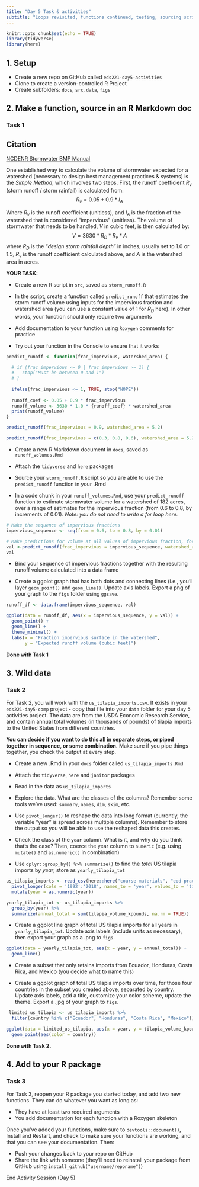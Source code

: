 ```yaml
---
title: "Day 5 Task & activities"
subtitle: "Loops revisited, functions continued, testing, sourcing scripts, working on your R package"
---
```


```r
knitr::opts_chunk$set(echo = TRUE)
library(tidyverse)
library(here)
```

## 1. Setup

- Create a new repo on GitHub called `eds221-day5-activities`
- Clone to create a version-controlled R Project
- Create subfolders: `docs`, `src`, `data`, `figs`

## 2. Make a function, source in an R Markdown doc

### Task 1

::: {.callout-note}
## Citation
[NCDENR Stormwater BMP Manual](https://files.nc.gov/ncdeq/Water%20Quality/Surface%20Water%20Protection/SPU/SPU%20-%20BMP%20Manual%20Documents/BMPMan-Ch03-SWCalcs-20090616-DWQ-SPU.pdf)
:::

One established way to calculate the volume of stormwater expected for a watershed (necessary to design best management practices & systems) is the *Simple Method*, which involves two steps. First, the runoff coefficient $R_v$ (storm runoff / storm rainfall) is calculated from: $$R_v = 0.05 + 0.9 * I_A$$ 

Where $R_v$ is the runoff coefficient (unitless), and $I_A$ is the fraction of the watershed that is considered "impervious" (unitless). 
The volume of stormwater that needs to be handled, $V$ in cubic feet, is then calculated by: $$V=3630 * R_D * R_v * A$$
where $R_D$ is the "*design storm rainfall depth*" in inches, usually set to 1.0 or 1.5, $R_v$ is the runoff coefficient calculated above, and $A$ is the watershed area in acres. 

**YOUR TASK:**

- Create a new R script in `src`, saved as `storm_runoff.R`

- In the script, create a function called `predict_runoff` that estimates the storm runoff volume using inputs for the impervious fraction and watershed area (you can use a constant value of 1 for $R_D$ here). In other words, your function should only require two arguments

- Add documentation to your function using `Roxygen` comments for practice

- Try out your function in the Console to ensure that it works

```r
predict_runoff <- function(frac_impervious, watershed_area) {

  # if (frac_impervious <= 0 | frac_impervious >= 1) {
  #   stop("Must be between 0 and 1")
  # }
  
  ifelse(frac_impervious <= 1, TRUE, stop("NOPE"))
  
  runoff_coef <- 0.05 + 0.9 * frac_impervious
  runoff_volume <- 3630 * 1.0 * {runoff_coef} * watershed_area
  print(runoff_volume)
}

predict_runoff(frac_impervious = 0.9, watershed_area = 5.2)

predict_runoff(frac_impervious = c(0.3, 0.8, 0.6), watershed_area = 5.2)
```

- Create a new R Markdown document in `docs`, saved as `runoff_volumes.Rmd`

- Attach the `tidyverse` and `here` packages

- Source your `storm_runoff.R` script so you are able to use the `predict_runoff` function in your .Rmd

- In a code chunk in your `runoff_volumes.Rmd`, use your `predict_runoff` function to estimate stormwater volume for a watershed of 182 acres, over a range of estimates for the impervious fraction (from 0.6 to 0.8, by increments of 0.01). *Note: you do not need to write a for loop here.* 

```r

# Make the sequence of impervious fractions
impervious_sequence <- seq(from = 0.6, to = 0.8, by = 0.01)

# Make predictions for volume at all values of impervious fraction, for watershed area = 182
val <-predict_runoff(frac_impervious = impervious_sequence, watershed_area = 182)
val
```

- Bind your sequence of impervious fractions together with the resulting runoff volume calculated into a data frame

- Create a ggplot graph that has both dots and connecting lines (i.e., you'll layer `geom_point()` and `geom_line()`. Update axis labels. Export a png of your graph to the `figs` folder using `ggsave`. 

```r

runoff_df <- data.frame(impervious_sequence, val)

ggplot(data = runoff_df, aes(x = impervious_sequence, y = val)) +
  geom_point() +
  geom_line() +
  theme_minimal() +
  labs(x = "Fraction impervious surface in the watershed",
       y = "Expected runoff volume (cubic feet)")

```

**Done with Task 1**

## 3. Wild data

### Task 2

For Task 2, you will work with the `us_tilapia_imports.csv`. It exists in your `eds221-day5-comp` project - copy that file into your `data` folder for your day 5 activities project. The data are from the USDA Economic Research Service, and contain annual total volumes (in thousands of pounds) of tilapia imports to the United States from different countries. 

**You can decide if you want to do this all in separate steps, or piped together in sequence, or some combination.** Make sure if you pipe things together, you check the output at every step.  

- Create a new .Rmd in your `docs` folder called `us_tilapia_imports.Rmd`

- Attach the `tidyverse`, `here` and `janitor` packages

- Read in the data as `us_tilapia_imports` 

- Explore the data. What are the classes of the columns? Remember some tools we've used: `summary`, `names`, `dim`, `skim`, etc.

- Use `pivot_longer()` to reshape the data into long format (currently, the variable "year" is spread across multiple columns). Remember to store the output so you will be able to use the reshaped data this creates.

- Check the class of the `year` column. What is it, and why do you think that's the case? Then, coerce the year column to `numeric` (e.g. using `mutate()` and `as.numeric()` in combination)

- Use `dplyr::group_by() %>% summarize()` to find the *total* US tilapia imports by *year*, store as `yearly_tilapia_tot`

```r
us_tilapia_imports <- read_csv(here::here("course-materials", "eod-practice", "data", "us_tilapia_imports.csv")) %>% 
  pivot_longer(cols = '1992':'2018', names_to = 'year', values_to = 'tilapia_volume_kpounds') %>% 
  mutate(year = as.numeric(year))

yearly_tilapia_tot <- us_tilapia_imports %>% 
  group_by(year) %>% 
  summarize(annual_total = sum(tilapia_volume_kpounds, na.rm = TRUE))
```

- Create a ggplot line graph of total US tilapia imports for all years in `yearly_tilapia_tot`. Update axis labels (include units as necessary), then export your graph as a .png to `figs`.

```r
ggplot(data = yearly_tilapia_tot, aes(x = year, y = annual_total)) +
  geom_line()
```

- Create a subset that only retains imports from Ecuador, Honduras, Costa Rica, and Mexico (you decide what to name this)

- Create a ggplot graph of total US tilapia imports over time, for those four countries in the subset you created above, separated by country. Update axis labels, add a title, customize your color scheme, update the theme. Export a .jpg of your graph to `figs`.

```r
 limited_us_tilapia <- us_tilapia_imports %>% 
  filter(country %in% c("Ecuador", "Honduras", "Costa Rica", "Mexico"))

ggplot(data = limited_us_tilapia, aes(x = year, y = tilapia_volume_kpounds)) +
  geom_point(aes(color = country))
```

**Done with Task 2.**

## 4. Add to your R package

### Task 3

For Task 3, reopen your R package you started today, and add two new functions. They can do whatever you want as long as: 

- They have at least two required arguments
- You add documentation for each function with a Roxygen skeleton

Once you've added your functions, make sure to `devtools::document()`, Install and Restart, and check to make sure your functions are working, and that you can see your documentation. Then: 

- Push your changes back to your repo on GitHub
- Share the link with someone (they'll need to reinstall your package from GitHub using `install_github("username/reponame")`)

::: {.center-text .body-text-xl .teal-text}
End Activity Session (Day 5)
:::

